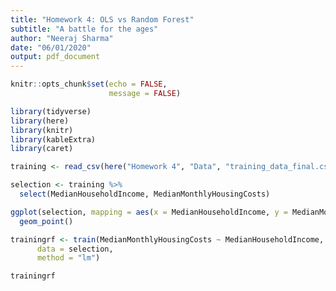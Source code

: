 ```yaml
---
title: "Homework 4: OLS vs Random Forest"
subtitle: "A battle for the ages"
author: "Neeraj Sharma"
date: "06/01/2020"
output: pdf_document
---
```


```r
knitr::opts_chunk$set(echo = FALSE, 
                      message = FALSE)
```

```r
library(tidyverse)
library(here)
library(knitr)
library(kableExtra)
library(caret)
```

```r
training <- read_csv(here("Homework 4", "Data", "training_data_final.csv"))

selection <- training %>%
  select(MedianHouseholdIncome, MedianMonthlyHousingCosts)

ggplot(selection, mapping = aes(x = MedianHouseholdIncome, y = MedianMonthlyHousingCosts)) +
  geom_point()

trainingrf <- train(MedianMonthlyHousingCosts ~ MedianHouseholdIncome, 
      data = selection, 
      method = "lm")

trainingrf
```